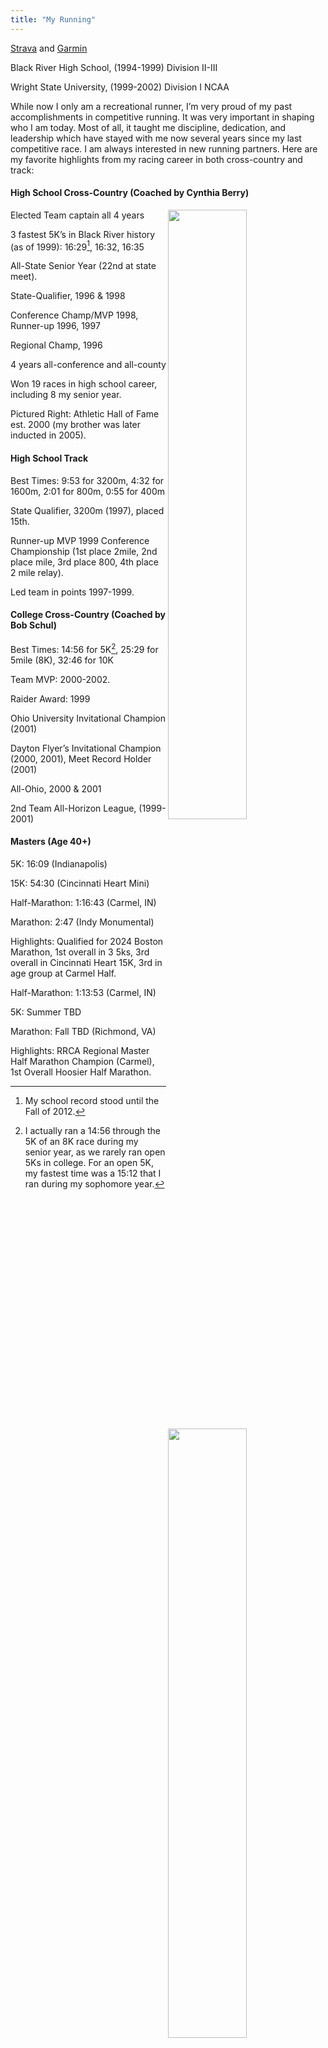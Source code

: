 ```yaml
---
title: "My Running"
---
```


[Strava](https://www.strava.com/athletes/27009773) and [Garmin](https://connect.garmin.com/modern/profile/justross)

Black River High School, (1994-1999) Division II-III

Wright State University, (1999-2002) Division I NCAA

While now I only am a recreational runner, I'm very proud of my past accomplishments in competitive running. It was very important in shaping who I am today. Most of all, it taught me discipline, dedication, and leadership which have stayed with me now several years since my last competitive race. I am always interested in new running partners. Here are my favorite highlights from my racing career in both cross-country and track:

#### High School Cross-Country (Coached by Cynthia Berry)

<img src="halloffame.jpg" style="width:50%" align="right">

Elected Team captain all 4 years

3 fastest 5K's in Black River history (as of 1999): 16:29^[My school record stood until the Fall of 2012.], 16:32, 16:35 

All-State Senior Year (22nd at state meet).

State-Qualifier, 1996 & 1998

Conference Champ/MVP 1998, Runner-up 1996, 1997

Regional Champ, 1996

4 years all-conference and all-county

Won 19 races in high school career, including 8 my senior year. 

Pictured Right: Athletic Hall of Fame est. 2000 (my brother was later inducted in 2005).

#### High School Track

Best Times: 9:53 for 3200m, 4:32 for 1600m, 2:01 for 800m, 0:55 for 400m

State Qualifier, 3200m (1997), placed 15th.

Runner-up MVP 1999 Conference Championship (1st place 2mile, 2nd place mile, 3rd place 800, 4th place 2 mile relay).

Led team in points 1997-1999.

#### College Cross-Country (Coached by Bob Schul)

<img src="mural.jpg" style="width:50%" align="right">

Best Times: 14:56 for 5K^[I actually ran a 14:56 through the 5K of an 8K race during my senior year, as we rarely ran open 5Ks in college. For an open 5K, my fastest time was a 15:12 that I ran during my sophomore year.], 25:29 for 5mile (8K), 32:46 for 10K

Team MVP: 2000-2002.

Raider Award: 1999

Ohio University Invitational Champion (2001)

Dayton Flyer's Invitational Champion (2000, 2001), Meet Record Holder (2001)

All-Ohio, 2000 & 2001

2nd Team All-Horizon League, (1999-2001)  


#### Masters (Age 40+)


\bf{2022 Season Bests}

5K: 16:09 (Indianapolis)

15K: 54:30 (Cincinnati Heart Mini)

Half-Marathon: 1:16:43 (Carmel, IN)

Marathon: 2:47 (Indy Monumental)

Highlights: Qualified for 2024 Boston Marathon, 1st overall in 3 5ks, 3rd overall in Cincinnati Heart 15K, 3rd in age group at Carmel Half.


\bf{2023 Season Bests}

Half-Marathon: 1:13:53 (Carmel, IN)

5K: Summer TBD

Marathon: Fall TBD (Richmond, VA)

Highlights: RRCA Regional Master Half Marathon Champion (Carmel), 1st Overall Hoosier Half Marathon.


<img src="holland5k.jpg" style="width:50%" align="right">
